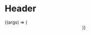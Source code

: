 

<Meta title="Organisms | Header" component={Header} />

# Header

<Preview>
  <Story
    name="Basic"
    args={{
      links: [
        { name: 'Home', link: '/' },
        { name: 'Blog', link: '/blog' },
        { name: 'Tags', link: '/tag' },
        { name: 'Uses', link: '/uses' },
      ],
    }}
  >
    {(args) => (
      <ThemeProvider>
        <Header {...args} />
      </ThemeProvider>
    )}
  </Story>
</Preview>

<Props story="Basic" />
